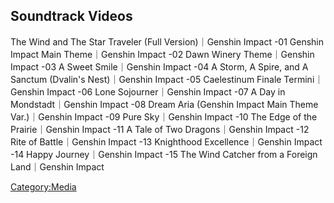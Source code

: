 {{SoundtrackTabs}}
==Soundtrack Videos==
<gallery>
The Wind and The Star Traveler (Full Version)｜Genshin Impact
-01 Genshin Impact Main Theme｜Genshin Impact
-02 Dawn Winery Theme｜Genshin Impact
-03 A Sweet Smile｜Genshin Impact
-04 A Storm, A Spire, and A Sanctum (Dvalin's Nest)｜Genshin Impact
-05 Caelestinum Finale Termini｜Genshin Impact
-06 Lone Sojourner｜Genshin Impact
-07 A Day in Mondstadt｜Genshin Impact
-08 Dream Aria (Genshin Impact Main Theme Var.)｜Genshin Impact
-09 Pure Sky｜Genshin Impact
-10 The Edge of the Prairie｜Genshin Impact
-11 A Tale of Two Dragons｜Genshin Impact
-12 Rite of Battle｜Genshin Impact
-13 Knighthood Excellence｜Genshin Impact
-14 Happy Journey｜Genshin Impact
-15 The Wind Catcher from a Foreign Land｜Genshin Impact
</gallery>
[[Category:Media]]